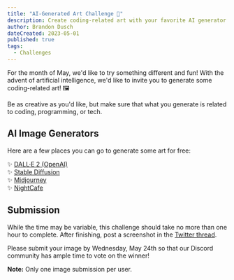 ```yaml
---
title: "AI-Generated Art Challenge 🤖"
description: Create coding-related art with your favorite AI generator!
author: Brandon Dusch
dateCreated: 2023-05-01
published: true
tags:
  - Challenges
---
```


For the month of May, we'd like to try something different and fun! With the advent of artificial intelligence, we'd like to invite you to generate some coding-related art! 🖼️

Be as creative as you'd like, but make sure that what you generate is related to coding, programming, or tech.

## AI Image Generators 

Here are a few places you can go to generate some art for free:

✨ <a href="https://openai.com/product/dall-e-2" target="_blank">DALL·E 2 (OpenAI)</a>  
✨ <a href="https://stablediffusionweb.com/" target="_blank">Stable Diffusion</a>  
✨ <a href="https://www.midjourney.com/home/?callbackUrl=%2Fapp%2F" target="_blank">Midjourney</a>  
✨ <a href="https://nightcafe.studio/" target="_blank">NightCafe</a>  

## Submission

While the time may be variable, this challenge should take no more than one hour to complete. After finishing, post a screenshot in the <a href="https://twitter.com/codedex_io/status/1653793982600577025" target="_blank">Twitter thread</a>.

Please submit your image by Wednesday, May 24th so that our Discord community has ample time to vote on the winner!

**Note:** Only one image submission per user.
